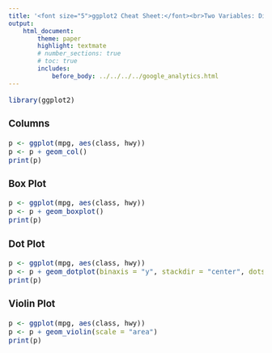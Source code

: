 ```yaml
---
title: '<font size="5">ggplot2 Cheat Sheet:</font><br>Two Variables: Discrete x, Continuous y'
output:
    html_document:
        theme: paper
        highlight: textmate
        # number_sections: true
        # toc: true
        includes:
            before_body: ../../../../google_analytics.html
---
```


<font size="3"> 

```r
library(ggplot2)
```

### Columns
```r
p <- ggplot(mpg, aes(class, hwy))
p <- p + geom_col()
print(p)
```

### Box Plot
```r
p <- ggplot(mpg, aes(class, hwy))
p <- p + geom_boxplot()
print(p)
```

### Dot Plot
```r
p <- ggplot(mpg, aes(class, hwy))
p <- p + geom_dotplot(binaxis = "y", stackdir = "center", dotsize = 0.3)
print(p)
```

### Violin Plot
```r
p <- ggplot(mpg, aes(class, hwy))
p <- p + geom_violin(scale = "area")
print(p)
```

</font>
